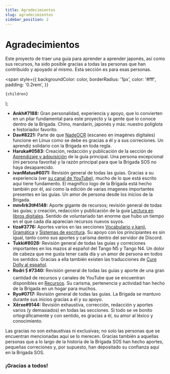 ```yaml
---
title: Agradecimientos
slug: agradecimientos
sidebar_position: 2
---
```


# Agradecimientos

Este proyecto de traer una guía para aprender a aprender japonés, así como sus recursos, ha sido posible gracias a todas las personas que han contribuido y apoyado al mismo. Esta sección es para esas personas.

  <span
    style={{
      backgroundColor: color,
      borderRadius: '1px',
      color: '#fff',
      padding: '0.2rem',
    }}
  >
    {children}
  </span>
);

- **Ankh#7188:** Gran personalidad, experiencia y apoyo, que lo convierten en un pilar fundamental para este proyecto y la gente que lo conoce dentro de la Brigada. Chino, mandarín, japonés y más: nuestro políglota e historiador favorito.
- **Dav#8221:** Parte de que [NadeOCR](../otras-guias/ScanImages.mdx) (escaneo en imagénes digitales) funcione en Linux como se debe es gracias a él y a sus correciones. Un aprendiz solidario con la Brigada en toda regla.
- **Haruka#0583:** Creación, redacción y publicación de la sección de [Aprendizaje y adquisición](../guia-principal/Learning.mdx) de la guía principal. Una persona excepcional (mi persona favorita) y la razón principal para que la Brigada SOS no haya desaparecido.
- **ivanMatus#6071:** Revisión general de todas las guías. Gracias a su experiencia (ver [su canal de YouTube](https://www.youtube.com/channel/UC8VbFQ-PtVc0CcNwbpY1fqQ)), mucho de lo que está escrito aquí tiene fundamento. El magnífico logo de la Brigada está hecho también por él, así como la edición de varias imagenes importantes presentes en las guías. Un amor de persona desde los inicios de la Brigada.
- **mm4rk3t#4148:** Aporte gigante de recursos; revisión general de todas las guías; y creación, redacción y publicación de la guía [Lectura en libros digitales](../otras-guias/ScanEbook.mdx). Sentido de voluntariado tan enorme que hubo un tiempo en el que cada día aparecían recursos nuevos suyos.
- **tiza#3776:** Aportes varios en las secciones [Vocabulario y kanji](../guia-principal//Kanji_Vocabulary.mdx), [Gramática](../guia-principal/Grammar.mdx) y [Sistemas de escritura](../guia-principal/Writing.mdx). Su apoyo con los principiantes es sin igual, tanto como sus aportes y carisma dentro del servidor de Discord.
- **Tukki#8028:** Revisión general de todas las guías y correciones importantes en los mazos al español del Tango N5 y Tango N4. Un dolor de cabeza que me gusta tener cada día y un amor de persona en todos los sentidos. Gracias a ella también existen las traducciones de [Cure Dolly al español](https://www.youtube.com/channel/UCMng931UVntGf0uFGufZl7w).
- **Rodri🖇#7340:** Revisión general de todas las guías y aporte de una gran cantidad de recursos y canales de YouTube que se encuentran disponibles en [Recursos](../utilidad/Resources.mdx). Su carisma, pertenencia y actividad han hecho de la Brigada en un hogar para muchos.
- **Ryo#0717:** Revisión general de todas las guías. La Brigada se mantuvo durante sus inicios gracias a él y su apoyo.
- **Xêrxe#9144:** Revisión exhaustiva, corrección, redacción y aportes varios (y demasiados) en todas las secciones. Si todo se ve bonito ortográficamente y con sentido, es gracias a él, su amor al léxico y conocimiento.

Las gracias no son exhaustivas ni exclusivas; no solo las personas que se encuentran mencionadas aquí se lo merecen. Gracias también a aquellas personas que a lo largo de la historia de la Brigada SOS han hecho aportes, pequeñas correciones y, por supuesto, han depositado su confianza aquí en la Brigada SOS.

<h3>¡Gracias a todos!</h3>
